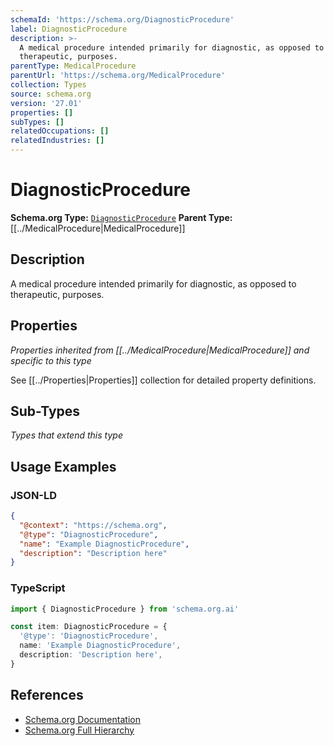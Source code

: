 ```yaml
---
schemaId: 'https://schema.org/DiagnosticProcedure'
label: DiagnosticProcedure
description: >-
  A medical procedure intended primarily for diagnostic, as opposed to
  therapeutic, purposes.
parentType: MedicalProcedure
parentUrl: 'https://schema.org/MedicalProcedure'
collection: Types
source: schema.org
version: '27.01'
properties: []
subTypes: []
relatedOccupations: []
relatedIndustries: []
---
```

# DiagnosticProcedure

**Schema.org Type:** [`DiagnosticProcedure`](https://schema.org/DiagnosticProcedure)
**Parent Type:** [[../MedicalProcedure|MedicalProcedure]]

## Description

A medical procedure intended primarily for diagnostic, as opposed to therapeutic, purposes.

## Properties

*Properties inherited from [[../MedicalProcedure|MedicalProcedure]] and specific to this type*

See [[../Properties|Properties]] collection for detailed property definitions.

## Sub-Types

*Types that extend this type*

## Usage Examples

### JSON-LD

```json
{
  "@context": "https://schema.org",
  "@type": "DiagnosticProcedure",
  "name": "Example DiagnosticProcedure",
  "description": "Description here"
}
```

### TypeScript

```typescript
import { DiagnosticProcedure } from 'schema.org.ai'

const item: DiagnosticProcedure = {
  '@type': 'DiagnosticProcedure',
  name: 'Example DiagnosticProcedure',
  description: 'Description here',
}
```

## References

- [Schema.org Documentation](https://schema.org/DiagnosticProcedure)
- [Schema.org Full Hierarchy](https://schema.org/docs/full.html)
